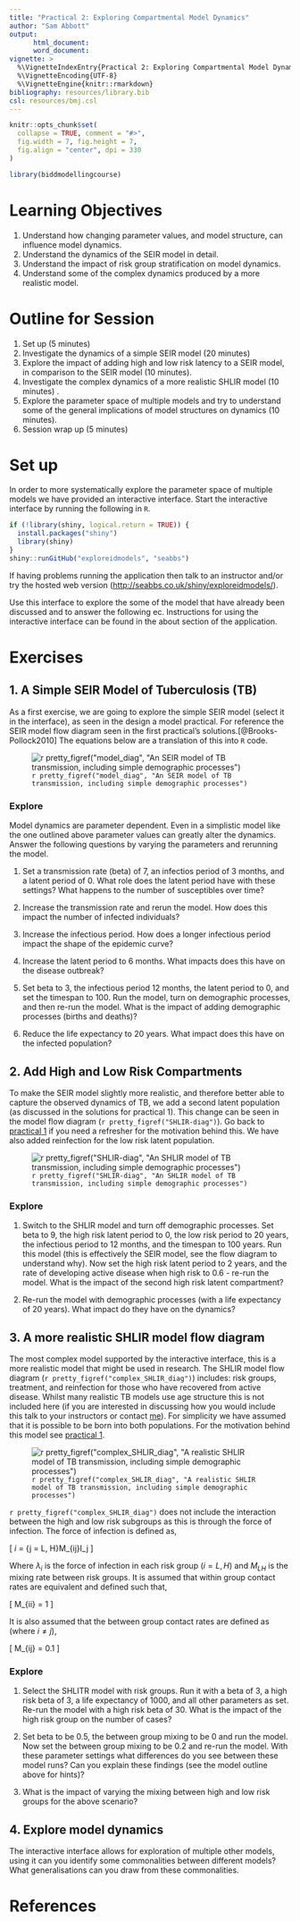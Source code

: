 ```yaml
---
title: "Practical 2: Exploring Compartmental Model Dynamics"
author: "Sam Abbott"
output: 
      html_document:
      word_document:
vignette: >
  %\VignetteIndexEntry{Practical 2: Exploring Compartmental Model Dynamics}
  %\VignetteEncoding{UTF-8}
  %\VignetteEngine{knitr::rmarkdown}
bibliography: resources/library.bib  
csl: resources/bmj.csl
---
```


```r
knitr::opts_chunk$set(
  collapse = TRUE, comment = "#>",
  fig.width = 7, fig.height = 7, 
  fig.align = "center", dpi = 330
)

library(biddmodellingcourse)
```


# Learning Objectives

1. Understand how changing parameter values, and model structure, can influence model dynamics.
1. Understand the dynamics of the SEIR model in detail.
1. Understand the impact of risk group stratification on model dynamics.
1. Understand some of the complex dynamics produced by a more realistic model.

# Outline for Session

1. Set up (5 minutes)
1. Investigate the dynamics of a simple SEIR model (20 minutes)
1. Explore the impact of adding high and low risk latency to a SEIR model, in comparison to the SEIR model (10 minutes).
1. Investigate the complex dynamics of a more realistic SHLIR model (10 minutes) .
1. Explore the parameter space of multiple models and try to understand some of the general implications of model structures on dynamics (10 minutes).
1. Session wrap up (5 minutes)

# Set up 

In order to more systematically explore the parameter space of multiple models we have provided an interactive interface. Start the interactive interface by running the following in `R`.

```r
if (!library(shiny, logical.return = TRUE)) {
  install.packages("shiny")
  library(shiny)
}
shiny::runGitHub("exploreidmodels", "seabbs")
```

If having problems running the application then talk to an instructor and/or try the hosted web version ([http://seabbs.co.uk/shiny/exploreidmodels/](http://seabbs.co.uk/shiny/exploreidmodels/)).


Use this interface to explore the some of the model that have already been discussed and to answer the following ec. Instructions for using the interactive interface can be found in the about section of the application. 

# Exercises

## 1. A Simple SEIR Model of Tuberculosis (TB)

As a first exercise, we are going to explore the simple SEIR model (select it in the interface), as seen in the design a model practical. For reference the SEIR model flow diagram seen in the first practical's solutions.[@Brooks-Pollock2010] The equations below are a translation of this into `R` code.

![`r pretty_figref("model_diag", "An SEIR model of TB transmission, including simple demographic processes")`](./resources/SEIR_flow_diag.png)


### Explore

Model dynamics are parameter dependent. Even in a simplistic model like the one outlined above parameter values can greatly alter the dynamics. Answer the following questions by varying the parameters and rerunning the model. 

1. Set a transmission rate (beta) of 7, an infectios period of 3 months, and a latent period of 0. What role does the latent period have with these settings? What happens to the number of susceptibles over time?


1. Increase the transmission rate and rerun the model. How does this impact the number of infected individuals?



1. Increase the infectious period. How does a longer infectious period impact the shape of the epidemic curve?


    
1. Increase the latent period to 6 months. What impacts does this have on the disease outbreak? 


    
1. Set beta to 3, the infectious period 12 months, the latent period to 0, and set the timespan to 100. Run the model, turn on demographic processes, and then re-run the model. What is the impact of adding demographic processes (births and deaths)?
    

    
1. Reduce the life expectancy to 20 years. What impact does this have on the infected population?



## 2. Add High and Low Risk Compartments

To make the SEIR model slightly more realistic, and therefore better able to capture the observed dynamics of TB, we add a second latent population (as discussed in the solutions for practical 1). This change can be seen in the model flow diagram (`r pretty_figref("SHLIR-diag")`). Go back to [practical 1](https://bristolmathmodellers.github.io/biddmodellingcourse/articles/practical_1.html) if you need a refresher for the motivation behind this. We have also added reinfection for the low risk latent population.

![`r pretty_figref("SHLIR-diag", "An SHLIR model of TB transmission, including simple demographic processes")`](./resources/SHLIR_flow_diag.png)

### Explore

1. Switch to the SHLIR model and turn off demographic processes. Set beta to 9, the high risk latent period to 0, the low risk period to 20 years, the infectious period to 12 months, and the timespan to 100 years. Run this model (this is effectively the SEIR model, see the flow diagram to understand why). Now set the high risk latent period to 2 years, and the rate of developing active disease when high risk to 0.6 - re-run the model. What is the impact of the second high risk latent compartment? 


1. Re-run the model with demographic processes (with a life expectancy of 20 years). What impact do they have on the dynamics?


## 3. A more realistic SHLIR model flow diagram 

The most complex model supported by the interactive interface, this is a more realistic model that might be used in research.
The SHLIR model flow diagram (`r pretty_figref("complex_SHLIR_diag")`) includes: risk groups, treatment, and reinfection for those who have recovered from active disease. Whilst many realistic TB models use age structure this is not included here (if you are interested in discussing how you would include this talk to your instructors or contact [me](https://www.samabbott.co.uk/)). For simplicity we have assumed that it is possible to be born into both populations. For the motivation behind this model see 
[practical 1](https://bristolmathmodellers.github.io/biddmodellingcourse/articles/practical-one.html). 

![`r pretty_figref("complex_SHLIR_diag", "A realistic SHLIR model of TB transmission, including simple demographic processes")`](./resources/SHLIR_real_flow_diag.png)

`r pretty_figref("complex_SHLIR_diag")` does not include the interaction between the high and low risk subgroups as this is through the force of infection. The force of infection is defined as,

\[ \lambda_i = \beta \sum_{j = L, H}M_{ij}I_j \]

Where $\lambda_i$ is the force of infection in each risk group ($i = L, H$) and $M_{LH}$ is the mixing rate between risk groups. It is assumed that within group contact rates are equivalent and defined such that,

\[ M_{ii} = 1 \]

It is also assumed that the between group contact rates are defined as (where $i \neq j$), 

\[ M_{ij} = 0.1 \]

### Explore


1. Select the SHLITR model with risk groups. Run it with a beta of 3, a high risk beta of 3, a life expectancy of 1000, and all other parameters as set. Re-run the model with a high risk beta of 30. What is the impact of the high risk group on the number of cases?



1. Set beta to be 0.5, the between group mixing to be 0 and run the model. Now set the between group mixing to be 0.2 and re-run the model. With these parameter settings what differences do you see between these model runs? Can you explain these findings (see the model outline above for hints)?


1. What is the impact of varying the mixing between high and low risk groups for the above scenario?



## 4. Explore model dynamics

The interactive interface allows for exploration of multiple other models, using it can you identify some commonalities between different models? What generalisations can you draw from these commonalities. 



# References